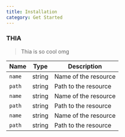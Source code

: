 ```yaml
---
title: Installation
category: Get Started
---
```


### THIA

> Thia is so cool omg

| Name   | Type   | Description          |
| ------ | ------ | -------------------- |
| `name` | string | Name of the resource |
| `path` | string | Path to the resource |
| `name` | string | Name of the resource |
| `path` | string | Path to the resource |
| `name` | string | Name of the resource |
| `path` | string | Path to the resource |
